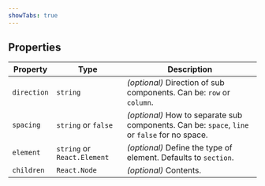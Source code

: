 ```yaml
---
showTabs: true
---
```


## Properties

| Property    | Type                        | Description                                                                                   |
| ----------- | --------------------------- | --------------------------------------------------------------------------------------------- |
| `direction` | `string`                    | _(optional)_ Direction of sub components. Can be: `row` or `column`.                          |
| `spacing`   | `string` or `false`         | _(optional)_ How to separate sub components. Can be: `space`, `line` or `false` for no space. |
| `element`   | `string` or `React.Element` | _(optional)_ Define the type of element. Defaults to `section`.                               |
| `children`  | `React.Node`                | _(optional)_ Contents.                                                                        |
